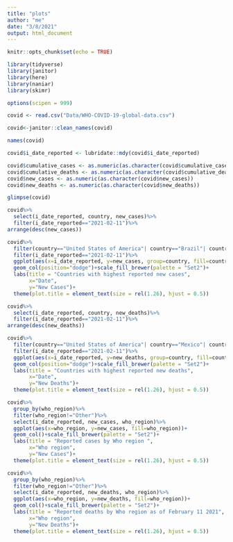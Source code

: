 ```yaml
---
title: "plots"
author: "me"
date: "3/8/2021"
output: html_document
---
```


```r
knitr::opts_chunk$set(echo = TRUE)
```



```r
library(tidyverse)
library(janitor)
library(here)
library(naniar)
library(skimr)
```

```r
options(scipen = 999)
```

```r
covid <- read.csv("Data/WHO-COVID-19-global-data.csv")
```

```r
covid<-janitor::clean_names(covid)
```

```r
names(covid)
```



```r
covid$i_date_reported <- lubridate::mdy(covid$i_date_reported)
```


```r
covid$cumulative_cases <- as.numeric(as.character(covid$cumulative_cases))
covid$cumulative_deaths <- as.numeric(as.character(covid$cumulative_deaths))
covid$new_cases <- as.numeric(as.character(covid$new_cases))
covid$new_deaths <- as.numeric(as.character(covid$new_deaths))
```

```r
glimpse(covid)
```


```r
covid%>%
  select(i_date_reported, country, new_cases)%>%
  filter(i_date_reported=="2021-02-11")%>%
arrange(desc(new_cases))
```

```r
covid%>%
  filter(country=="United States of America"| country=="Brazil"| country=="Russian Federation" |country=="The United Kingdom"| country=="France")%>%
  filter(i_date_reported=="2021-02-11")%>%
  ggplot(aes(x=i_date_reported, y=new_cases, group=country, fill=country))+
  geom_col(position="dodge")+scale_fill_brewer(palette = "Set2")+
  labs(title = "Countries with highest reported new cases",
       x="Date",
       y="New Cases")+
  theme(plot.title = element_text(size = rel(1.26), hjust = 0.5))
```

```r
covid%>%
  select(i_date_reported, country, new_deaths)%>%
  filter(i_date_reported=="2021-02-11")%>%
arrange(desc(new_deaths))
```

```r
covid%>%
  filter(country=="United States of America"| country=="Mexico"| country=="Brazil" |country=="The United Kingdom"| country=="Germany")%>%
  filter(i_date_reported=="2021-02-11")%>%
  ggplot(aes(x=i_date_reported, y=new_deaths, group=country, fill=country))+
  geom_col(position="dodge")+scale_fill_brewer(palette = "Set2")+
  labs(title = "Countries with highest reported new deaths",
       x="Date",
       y="New Deaths")+
  theme(plot.title = element_text(size = rel(1.26), hjust = 0.5))
```

```r
covid%>%
  group_by(who_region)%>%
  filter(who_region!="Other")%>%
  select(i_date_reported, new_cases, who_region)%>%
  ggplot(aes(x=who_region, y=new_cases, fill=who_region))+
  geom_col()+scale_fill_brewer(palette = "Set2")+
  labs(title = "Reported cases by Who region ",
       x="Who region",
       y="New Cases")+
  theme(plot.title = element_text(size = rel(1.26), hjust = 0.5))
```

```r
covid%>%
  group_by(who_region)%>%
  filter(who_region!="Other")%>%
  select(i_date_reported, new_deaths, who_region)%>%
  ggplot(aes(x=who_region, y=new_deaths, fill=who_region))+
  geom_col()+scale_fill_brewer(palette = "Set2")+
  labs(title = "Reported deaths by Who region as of February 11 2021",
       x="Who region",
       y="New Deaths")+
  theme(plot.title = element_text(size = rel(1.26), hjust = 0.5))
```


